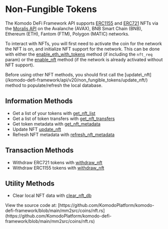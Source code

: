 
# Non-Fungible Tokens

The Komodo DeFi Framework API supports [ERC1155](https://www.nftstandards.wtf/Standards/ERC1155+Multi+token) and [ERC721](https://www.nftstandards.wtf/Standards/ERC721+Non+Fungible+Standard) NFTs via the [Moralis API](https://docs.moralis.io/) on the Avalanche (AVAX), BNB Smart Chain (BNB), Ethereum (ETH), Fantom (FTM), Polygon (MATIC) networks.

To interact with NFTs, you will first need to activate the coin for the network the NFT is on, and initialize NFT support for the network.
This can be done with either the [enable\_eth\_with\_tokens](/komodo-defi-framework/api/v20/coin_activation/enable_eth_with_tokens/) method (if including the `nft_req` param) or the [enable\_nft](/komodo-defi-framework/api/v20/non_fungible_tokens/enable_nft/) method (if the network is already activated without NFT support).

<Note>
  Before using other NFT methods, you should first call the [update\_nft](/komodo-defi-framework/api/v20/non_fungible_tokens/update_nft/)
  method to populate/refresh the local database.
</Note>

## Information Methods

*   Get a list of your tokens with [get\_nft\_list](/komodo-defi-framework/api/v20/non_fungible_tokens/get_nft_list/)
*   Get a list of token transfers with [get\_nft\_transfers](/komodo-defi-framework/api/v20/non_fungible_tokens/get_nft_transfers/)
*   Get token metadata with [get\_nft\_metadata](/komodo-defi-framework/api/v20/non_fungible_tokens/get_nft_metadata/)
*   Update NFT [update\_nft](/komodo-defi-framework/api/v20/non_fungible_tokens/update_nft/)
*   Refresh NFT metadata with [refresh\_nft\_metadata](/komodo-defi-framework/api/v20/non_fungible_tokens/refresh_nft_metadata/)

## Transaction Methods

*   Withdraw ERC721 tokens with [withdraw\_nft](/komodo-defi-framework/api/v20/non_fungible_tokens/withdraw_nft/#erc-721-withdraw-example)
*   Withdraw ERC1155 tokens with [withdraw\_nft](/komodo-defi-framework/api/v20/non_fungible_tokens/withdraw_nft/#erc-1155-withdraw-example)

## Utility Methods

*   Clear local NFT data with [clear\_nft\_db](/komodo-defi-framework/api/v20/non_fungible_tokens/clear_nft_db/)

<Note>
  View the source code at: [https://github.com/KomodoPlatform/komodo-defi-framework/blob/main/mm2src/coins/nft.rs](https://github.com/KomodoPlatform/komodo-defi-framework/blob/main/mm2src/coins/nft.rs)
</Note>
